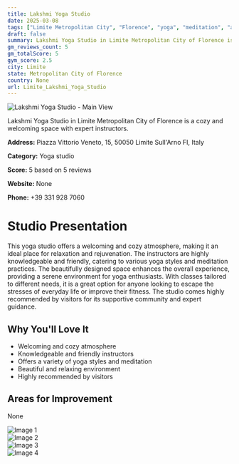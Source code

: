 ```yaml
---
title: Lakshmi Yoga Studio
date: 2025-03-08
tags: ["Limite Metropolitan City", "Florence", "yoga", "meditation", "atmosphere", "size", "Limite"]  
draft: false
summary: Lakshmi Yoga Studio in Limite Metropolitan City of Florence is a cozy and welcoming space with expert instructors.
gm_reviews_count: 5
gm_totalScore: 5
gym_score: 2.5
city: Limite
state: Metropolitan City of Florence
country: None
url: Limite_Lakshmi_Yoga_Studio
---
```


<div className="aspect-[16/9] relative my-8">
  <img 
    src="https://lh5.googleusercontent.com/p/AF1QipMPNTnZyAf4SGoCpH2rmLQwNcseXLrAE1cQtsSY=w1920-h1080-k-no"
    alt="Lakshmi Yoga Studio - Main View"
    className="object-cover absolute inset-0 w-full h-full rounded-lg"
  />
</div>

Lakshmi Yoga Studio in Limite Metropolitan City of Florence is a cozy and welcoming space with expert instructors.

**Address:** Piazza Vittorio Veneto, 15, 50050 Limite Sull'Arno FI, Italy

**Category:** Yoga studio

**Score:** 5 based on 5 reviews

**Website:** None

**Phone:** +39 331 928 7060

# Studio Presentation

This yoga studio offers a welcoming and cozy atmosphere, making it an ideal place for relaxation and rejuvenation. The instructors are highly knowledgeable and friendly, catering to various yoga styles and meditation practices. The beautifully designed space enhances the overall experience, providing a serene environment for yoga enthusiasts. With classes tailored to different needs, it is a great option for anyone looking to escape the stresses of everyday life or improve their fitness. The studio comes highly recommended by visitors for its supportive community and expert guidance.



## Why You'll Love It

- Welcoming and cozy atmosphere
- Knowledgeable and friendly instructors
- Offers a variety of yoga styles and meditation
- Beautiful and relaxing environment
- Highly recommended by visitors

## Areas for Improvement

None

<div className="grid grid-cols-1 xl:grid-cols-2 gap-4 my-8">
<div className="aspect-[4/3] relative"><img src="https://lh5.googleusercontent.com/p/AF1QipPBBZcxREBPdKiE7T1f6sG1J_hY8YXjZVoXQMzf=w1920-h1080-k-no" alt="Image 1" className="object-cover absolute inset-0 w-full h-full rounded-lg" /></div>
<div className="aspect-[4/3] relative"><img src="https://lh5.googleusercontent.com/p/AF1QipPCPcVyT3NYVX-RGEtjKawylqWnAN3I-hRrs2vX=w1920-h1080-k-no" alt="Image 2" className="object-cover absolute inset-0 w-full h-full rounded-lg" /></div>
<div className="aspect-[4/3] relative"><img src="https://lh5.googleusercontent.com/p/AF1QipNsDo2_Li3S5QQW6stMaoO2WqQF09XlsWN1dDax=w1920-h1080-k-no" alt="Image 3" className="object-cover absolute inset-0 w-full h-full rounded-lg" /></div>
<div className="aspect-[4/3] relative"><img src="https://lh5.googleusercontent.com/p/AF1QipOH-jBU2xh664fCK0Vu5sJdDExJSmcjogzexiQ8=w1920-h1080-k-no" alt="Image 4" className="object-cover absolute inset-0 w-full h-full rounded-lg" /></div>
</div>